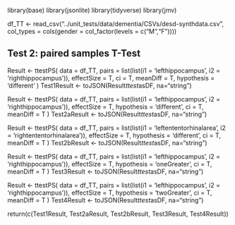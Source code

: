 library(base)
library(jsonlite)
library(tidyverse)
library(jmv)

df_TT <- read_csv("../unit_tests/data/dementia/CSVs/desd-synthdata.csv",
    col_types = cols(gender = col_factor(levels = c("M","F"))))

## Test 2: paired samples T-Test
Result <- ttestPS(
  data = df_TT,
  pairs = list(list(i1 = 'lefthippocampus', i2 = 'righthippocampus')),
  effectSize = T,
  ci = T,
  meanDiff = T,
  hypothesis = 'different'
)
Test1Result <- toJSON(Result$ttest$asDF, na="string")

Result <- ttestPS(
  data = df_TT,
  pairs = list(list(i1 = 'lefthippocampus', i2 = 'righthippocampus')),
  effectSize = T,
  hypothesis = 'different',
  ci = T,
  meanDiff = T
)
Test2aResult <- toJSON(Result$ttest$asDF, na="string")


Result <- ttestPS(
  data = df_TT,
  pairs = list(list(i1 = 'leftententorhinalarea', i2 = 'rightententorhinalarea')),
  effectSize = T,
  hypothesis = 'different',
  ci = T,
  meanDiff = T
)
Test2bResult <- toJSON(Result$ttest$asDF, na="string")

Result <- ttestPS(
  data = df_TT,
  pairs = list(list(i1 = 'lefthippocampus', i2 = 'righthippocampus')),
  effectSize = T,
  hypothesis = 'oneGreater',
  ci = T,
  meanDiff = T
)
Test3Result <- toJSON(Result$ttest$asDF, na="string")


Result <- ttestPS(
  data = df_TT,
  pairs = list(list(i1 = 'lefthippocampus', i2 = 'righthippocampus')),
  effectSize = T,
  hypothesis = 'twoGreater',
  ci = T,
  meanDiff = T
)
Test4Result <- toJSON(Result$ttest$asDF, na="string")

return(c(Test1Result, Test2aResult, Test2bResult, Test3Result, Test4Result))
